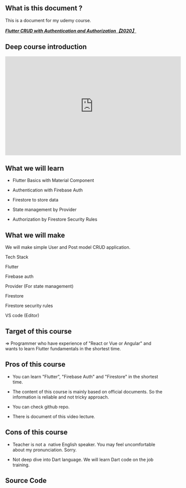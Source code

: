 
## What is this document ?
This is a document for my udemy course.

[_**Flutter CRUD with Authentication and Authorization【2020】**_](https://www.udemy.com/course/flutter-crud-with-authentication-and-authorization2020/?referralCode=3778DA3B16ABAE57F6C2)

## Deep course introduction
<div class="videoWrapper">
  <iframe width="560" height="315" src="https://www.youtube.com/embed/qM9YWxh-Mj4" frameborder="0" allow="accelerometer; autoplay; encrypted-media; gyroscope; picture-in-picture" allowfullscreen></iframe>
</div>

## What we will learn

- Flutter Basics with Material Component

- Authentication with Firebase Auth

- Firestore to store data

- State management by Provider

- Authorization by Firestore Security Rules

## What we will make

We will make simple User and Post model CRUD application.

Tech Stack

Flutter

Firebase auth

Provider (For state management)

Firestore

Firestore security rules

VS code (Editor)

## Target of this course

=> Programmer who have experience of "React or Vue or Angular" and wants to learn Flutter fundamentals in the shortest time.

## Pros of this course

- You can learn "Flutter", "Firebase Auth" and "Firestore" in the shortest time.

- The content of this course is mainly based on official documents. So the information is reliable and not tricky approach.

- You can check github repo.

- There is document of this video lecture.

## Cons of this course

- Teacher is not a  native English speaker. You may feel uncomfortable about my pronunciation. Sorry.

- Not deep dive into Dart language. We will learn Dart code on the job training.


## Source Code
<Microlink url='https://github.com/KohheePeace/flutter_firebase_firestore_crud2a' />